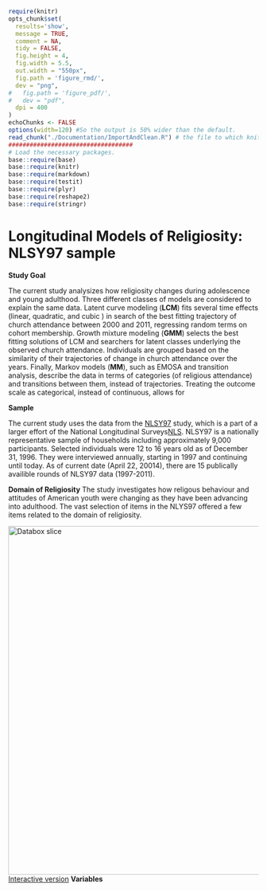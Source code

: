 <!-- Set the report-wide options, and point to the external code file. -->
```r
require(knitr)
opts_chunk$set(
  results='show', 
  message = TRUE,
  comment = NA, 
  tidy = FALSE,
  fig.height = 4, 
  fig.width = 5.5, 
  out.width = "550px",
  fig.path = 'figure_rmd/',     
  dev = "png",
#   fig.path = 'figure_pdf/',     
#   dev = "pdf",
  dpi = 400
)
echoChunks <- FALSE
options(width=120) #So the output is 50% wider than the default.
read_chunk("./Documentation/ImportAndClean.R") # the file to which knitr calls for the chunks
###################################
# Load the necessary packages.
base::require(base)
base::require(knitr)
base::require(markdown)
base::require(testit)
base::require(plyr)
base::require(reshape2)
base::require(stringr)
```


Longitudinal Models of Religiosity: NLSY97 sample
========================================================

**Study Goal**

The current study analysizes how religiosity changes during adolescence and young adulthood. Three different classes of models are considered to explain the same data. Latent curve modeling (**LCM**) fits  several time effects (linear, quadratic, and cubic ) in search of the best fitting trajectory of  church attendance between 2000 and 2011, regressing random terms on cohort membership. Growth mixture modeling (**GMM**) selects the best fitting solutions of LCM and searchers for latent classes underlying the observed church attendance. Individuals are grouped based on the similarity of their trajectories of change in church attendance over the years. Finally, Markov models (**MM**), such as EMOSA and transition analysis, describe the data in terms of categories (of religious attendance) and transitions between them, instead of trajectories. Treating the outcome scale as categorical, instead of continuous, allows for 

**Sample**

The current study uses the data from the [NLSY97](http://www.bls.gov/nls/nlsy97.htm) study, which is a part of a larger effort of the National Longitudinal Surveys[NLS](http://www.bls.gov/nls/). NLSY97 is a nationally representative sample of households including approximately 9,000 participants. Selected individuals were 12 to 16 years old as of December 31, 1996. They were interviewed annually, starting in 1997 and continuing until today. As of current date (April 22, 20014), there are 15 publically availible rounds of NLSY97 data (1997-2011).

**Domain of Religiosity**
The study investigates how religous behaviour and attitudes of American youth were changing as they have been advancing into adulthood. The vast selection of items in the NLYS97 offered a few items related to the domain of religiosity. 

<img link src="./Documentation/figure_rmd/variables_layout.png" alt="Databox slice" style="width:700px;"/>  
[Interactive version]("./www/slice-vo.html")
**Variables**


